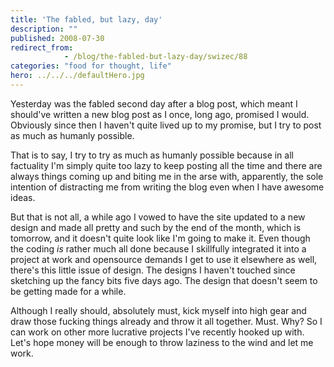 ```yaml
---
title: 'The fabled, but lazy, day'
description: ""
published: 2008-07-30
redirect_from: 
            - /blog/the-fabled-but-lazy-day/swizec/88
categories: "food for thought, life"
hero: ../../../defaultHero.jpg
---
```

Yesterday was the fabled second day after a blog post, which meant I should've written a new blog post as I once, long ago, promised I would. Obviously since then I haven't quite lived up to my promise, but I try to post as much as humanly possible.

That is to say, I try to try as much as humanly possible because in all factuality I'm simply quite too lazy to keep posting all the time and there are always things coming up and biting me in the arse with, apparently, the sole intention of distracting me from writing the blog even when I have awesome ideas.

But that is not all, a while ago I vowed to have the site updated to a new design and made all pretty and such by the end of the month, which is tomorrow, and it doesn't quite look like I'm going to make it. Even though the coding _is_ rather much all done because I skillfully integrated it into a project at work and opensource demands I get to use it elsewhere as well, there's this little issue of design. The designs I haven't touched since sketching up the fancy bits five days ago. The design that doesn't seem to be getting made for a while.

Although I really should, absolutely must, kick myself into high gear and draw those fucking things already and throw it all together. Must. Why? So I can work on other more lucrative projects I've recently hooked up with. Let's hope money will be enough to throw laziness to the wind and let me work.